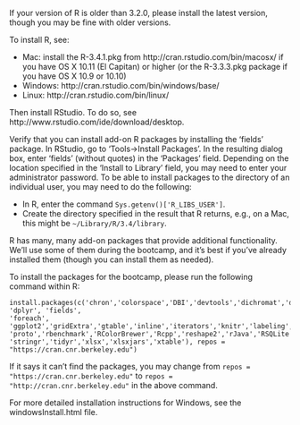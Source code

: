 If your version of R is older than 3.2.0, please install the latest version, though you may be fine with older versions.

To install R, see:

  * Mac: install the R-3.4.1.pkg from http://cran.rstudio.com/bin/macosx/ if you have OS X 10.11 (El Capitan) or higher (or the R-3.3.3.pkg package if you have OS X 10.9 or 10.10)
  * Windows: http://cran.rstudio.com/bin/windows/base/
  * Linux: http://cran.rstudio.com/bin/linux/

Then install RStudio. To do so, see http://www.rstudio.com/ide/download/desktop.

Verify that you can install add-on R packages by installing the 'fields' package. In RStudio, go to 'Tools->Install Packages'. In the resulting dialog box, enter 'fields' (without quotes) in the 'Packages' field. Depending on the location specified in the 'Install to Library' field, you may need to enter your administrator password. To be able to install packages to the directory of an individual user, you may need to do the following:

  * In R, enter the command `Sys.getenv()['R_LIBS_USER']`.
  * Create the directory specified in the result that R returns, e.g., on a Mac, this might be `~/Library/R/3.4/library`.

R has many, many add-on packages that provide additional functionality. We'll use some of them during the bootcamp, and it's best if you've already installed them (though you can install them as needed).


To install the packages for the bootcamp, please run the following command within R:

```
install.packages(c('chron','colorspace','DBI','devtools','dichromat','digest','doParallel', 'dplyr', 'fields',
'foreach', 'ggplot2','gridExtra','gtable','inline','iterators','knitr','labeling','lme4','mapproj','maps','munsell',
'proto','rbenchmark','RColorBrewer','Rcpp','reshape2','rJava','RSQLite','scales','spam',
'stringr','tidyr','xlsx','xlsxjars','xtable'), repos = "https://cran.cnr.berkeley.edu")
```

If it says it can't find the packages, you may change from `repos = "https://cran.cnr.berkeley.edu"` to `repos = "http://cran.cnr.berkeley.edu"` in the above command.

For more detailed installation instructions for Windows, see the windowsInstall.html file.

